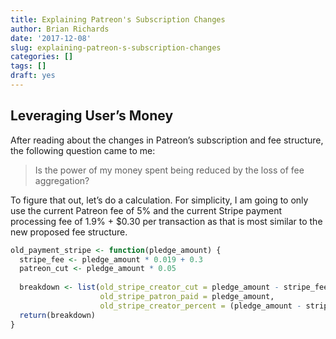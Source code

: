 ```yaml
---
title: Explaining Patreon's Subscription Changes
author: Brian Richards
date: '2017-12-08'
slug: explaining-patreon-s-subscription-changes
categories: []
tags: []
draft: yes
---
```



## Leveraging User's Money

After reading about the changes in Patreon's subscription and fee structure, 
the following question came to me: 

> Is the power of my money spent being reduced by the loss of fee aggregation?

To figure that out, let's do a calculation. For simplicity, I am going to 
only use the current Patreon fee of 5% and the current Stripe payment processing 
fee of 1.9% + $0.30 per transaction as that is most similar to the new proposed 
fee structure.

```r
old_payment_stripe <- function(pledge_amount) {
  stripe_fee <- pledge_amount * 0.019 + 0.3
  patreon_cut <- pledge_amount * 0.05
  
  breakdown <- list(old_stripe_creator_cut = pledge_amount - stripe_fee - patreon_cut, 
                    old_stripe_patron_paid = pledge_amount, 
                    old_stripe_creator_percent = (pledge_amount - stripe_fee - patreon_cut) / pledge_amount)  
  return(breakdown)
}
```

